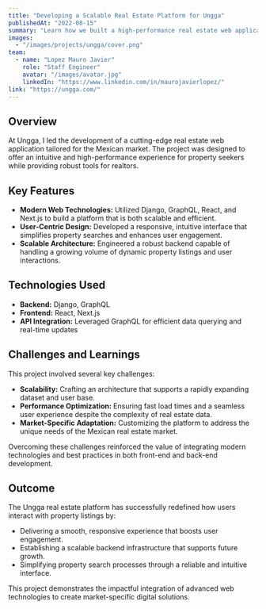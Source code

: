 ```yaml
---
title: "Developing a Scalable Real Estate Platform for Ungga"
publishedAt: "2022-08-15"
summary: "Learn how we built a high-performance real estate web application for the Mexican market, leveraging modern web technologies to deliver a scalable and responsive platform."
images:
  - "/images/projects/ungga/cover.png"
team:
  - name: "Lopez Mauro Javier"
    role: "Staff Engineer"
    avatar: "/images/avatar.jpg"
    linkedIn: "https://www.linkedin.com/in/maurojavierlopez/"
link: "https://ungga.com/"
---
```


## Overview

At Ungga, I led the development of a cutting-edge real estate web application tailored for the Mexican market. The project was designed to offer an intuitive and high-performance experience for property seekers while providing robust tools for realtors.

## Key Features

- **Modern Web Technologies:**
  Utilized Django, GraphQL, React, and Next.js to build a platform that is both scalable and efficient.
- **User-Centric Design:**
  Developed a responsive, intuitive interface that simplifies property searches and enhances user engagement.
- **Scalable Architecture:**
  Engineered a robust backend capable of handling a growing volume of dynamic property listings and user interactions.

## Technologies Used

- **Backend:** Django, GraphQL
- **Frontend:** React, Next.js
- **API Integration:** Leveraged GraphQL for efficient data querying and real-time updates

## Challenges and Learnings

This project involved several key challenges:
- **Scalability:** Crafting an architecture that supports a rapidly expanding dataset and user base.
- **Performance Optimization:** Ensuring fast load times and a seamless user experience despite the complexity of real estate data.
- **Market-Specific Adaptation:** Customizing the platform to address the unique needs of the Mexican real estate market.

Overcoming these challenges reinforced the value of integrating modern technologies and best practices in both front-end and back-end development.

## Outcome

The Ungga real estate platform has successfully redefined how users interact with property listings by:
- Delivering a smooth, responsive experience that boosts user engagement.
- Establishing a scalable backend infrastructure that supports future growth.
- Simplifying property search processes through a reliable and intuitive interface.

This project demonstrates the impactful integration of advanced web technologies to create market-specific digital solutions.
